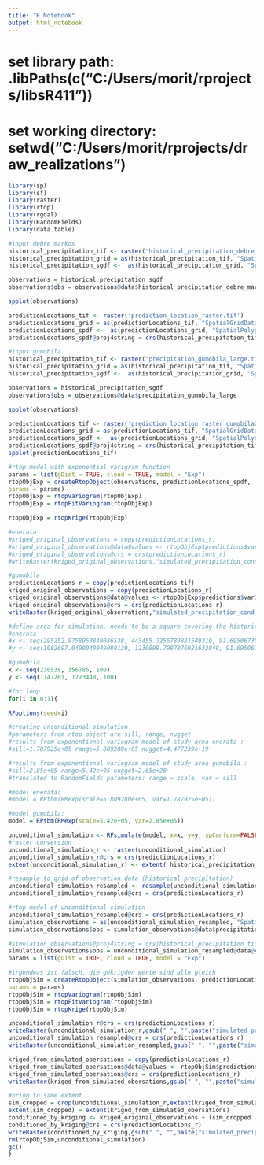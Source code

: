 ---
title: "R Notebook"
output: html_notebook
---
# set library path: .libPaths(c("C:/Users/morit/rprojects/libsR411"))
# set working directory: setwd("C:/Users/morit/rprojects/draw_realizations")

```{r}
library(sp)
library(sf)
library(raster)
library(rtop)
library(rgdal)
library(RandomFields)
library(data.table)
```

```{r}
#input debre markos
historical_precipitation_tif <- raster("historical_precipitation_debre_markos_reprojected.tif")
historical_precipitation_grid = as(historical_precipitation_tif, "SpatialGridDataFrame")
historical_precipitation_sgdf <-  as(historical_precipitation_grid, "SpatialPolygonsDataFrame")

observations = historical_precipitation_sgdf
observations$obs = observations@data$historical_precipitation_debre_markos_reprojected

spplot(observations)

predictionLocations_tif <- raster('prediction_location_raster.tif')
predictionLocations_grid = as(predictionLocations_tif, "SpatialGridDataFrame")
predictionLocations_spdf <-  as(predictionLocations_grid, "SpatialPolygonsDataFrame")
predictionLocations_spdf@proj4string = crs(historical_precipitation_tif)
```
```{r}
#input gumobila
historical_precipitation_tif <- raster("precipitation_gumobila_large.tif")
historical_precipitation_grid = as(historical_precipitation_tif, "SpatialGridDataFrame")
historical_precipitation_sgdf <-  as(historical_precipitation_grid, "SpatialPolygonsDataFrame")

observations = historical_precipitation_sgdf
observations$obs = observations@data$precipitation_gumobila_large

spplot(observations)

predictionLocations_tif <- raster('prediction_location_raster_gumobila2.tif')
predictionLocations_grid = as(predictionLocations_tif, "SpatialGridDataFrame")
predictionLocations_spdf <-  as(predictionLocations_grid, "SpatialPolygonsDataFrame")
predictionLocations_spdf@proj4string = crs(historical_precipitation_tif)
spplot(predictionLocations_tif)
```

```{r}
#rtop model with exponential varigram function
params = list(gDist = TRUE, cloud = TRUE, model = "Exp")
rtopObjExp = createRtopObject(observations, predictionLocations_spdf,
params = params)
rtopObjExp = rtopVariogram(rtopObjExp)
rtopObjExp = rtopFitVariogram(rtopObjExp)
```

```{r}
rtopObjExp = rtopKrige(rtopObjExp)
```


```{r}
#enerata
#kriged_original_observations = copy(predictionLocations_r)
#kriged_original_observations@data@values <- rtopObjExp$predictions$var1.pred
#kriged_original_observations@crs = crs(predictionLocations_r)
#writeRaster(kriged_original_observations,"simulated_precipitation_cond_simulation\\enerata\\kriged_from_observations.tif",options=c('TFW=YES'), overwrite =TRUE)

#gumobila
predictionLocations_r = copy(predictionLocations_tif)
kriged_original_observations = copy(predictionLocations_r)
kriged_original_observations@data@values <- rtopObjExp$predictions$var1.pred
kriged_original_observations@crs = crs(predictionLocations_r)
writeRaster(kriged_original_observations,"simulated_precipitation_cond_simulation\\gumobila\\kriged_from_observations.tif",options=c('TFW=YES'), overwrite =TRUE)
```


```{r}
#define area for simulation, needs to be a square covering the histprical precipitation dataset
#enerata
#x <- seq(295252.9758953849086538, 443455.7256789821549319, 91.6950673554)
#y <- seq(1082697.0490040949080139, 1230899.7987876921633849, 91.6950673554)

#gumobila
x <- seq(230538, 356785, 100)
y <- seq(1147201, 1273448, 100)

#for loop
for(i in 0:1){

RFoptions(seed=i) 

#creating unconditional simulation
#parameters from rtop object are sill, range, nugget
#results from exponentional variogram model of study area enerata : 
#sill=1.787925e+05 range=5.809280e+05 nugget=4.477239e+19

#results from exponentional variogram model of study area gumobila : 
#sill=2.85e+05 range=5.42e+05 nugget=2.65e+20
#translated to RandomFields parameters: range = scale, var = sill

#model enerata:
#model = RPtbm(RMexp(scale=5.809280e+05, var=1.787925e+05))

#model gumobila:
model = RPtbm(RMexp(scale=5.42e+05, var=2.85e+05))

unconditional_simulation <- RFsimulate(model, x=x, y=y, spConform=FALSE)
#raster conversion
unconditional_simulation_r <- raster(unconditional_simulation)
unconditional_simulation_r@crs = crs(predictionLocations_r)
extent(unconditional_simulation_r) <- extent( historical_precipitation_tif)

#resample to grid of observation data (historical precipitation)
unconditional_simulation_resampled <- resample(unconditional_simulation_r, historical_precipitation_tif, method="bilinear")
unconditional_simulation_resampled@crs = crs(predictionLocations_r)

#rtop model of unconditional simulation
unconditional_simulation_resampled@crs = crs(predictionLocations_r)
simulation_observations = as(unconditional_simulation_resampled, "SpatialPolygonsDataFrame")
simulation_observations$obs = simulation_observations@data$precipitation_gumobila_large

#simulation_observations@proj4string = crs(historical_precipitation_tif)
simulation_observations$obs = unconditional_simulation_resampled@data@values
params = list(gDist = TRUE, cloud = TRUE, model = "Exp")

#irgendwas ist falsch, die gekrigden werte sind alle gleich
rtopObjSim = createRtopObject(simulation_observations, predictionLocations_spdf,
params = params)
rtopObjSim = rtopVariogram(rtopObjSim)
rtopObjSim = rtopFitVariogram(rtopObjSim)
rtopObjSim = rtopKrige(rtopObjSim)

unconditional_simulation_r@crs = crs(predictionLocations_r)
writeRaster(unconditional_simulation_r,gsub(" ", "",paste("simulated_precipitation_cond_simulation\\gumobila\\simvalues_",i,".tif")),options=c('TFW=YES'), overwrite =TRUE)
unconditional_simulation_resampled@crs = crs(predictionLocations_r)
writeRaster(unconditional_simulation_resampled,gsub(" ", "",paste("simulated_precipitation_cond_simulation\\gumobila\\simvalues_observed_",i,".tif")),options=c('TFW=YES'), overwrite =TRUE)

kriged_from_simulated_obersations = copy(predictionLocations_r)
kriged_from_simulated_obersations@data@values <- rtopObjSim$predictions$var1.pred
kriged_from_simulated_obersations@crs = crs(predictionLocations_r)
writeRaster(kriged_from_simulated_obersations,gsub(" ", "",paste("simulated_precipitation_cond_simulation\\gumobila\\kriged_from_simvalues_",i,".tif")),options=c('TFW=YES'), overwrite =TRUE)

#bring to same extent
sim_cropped = crop(unconditional_simulation_r,extent(kriged_from_simulated_obersations))
extent(sim_cropped) = extent(kriged_from_simulated_obersations)
conditioned_by_kriging <- kriged_original_observations + (sim_cropped - kriged_from_simulated_obersations)
conditioned_by_kriging@crs = crs(predictionLocations_r)
writeRaster(conditioned_by_kriging,gsub(" ", "",paste("simulated_precipitation_cond_simulation\\gumobila\\conditioned_by_kriging_",i,".tif")),options=c('TFW=YES'),prj = True, overwrite =TRUE)
rm(rtopObjSim,unconditional_simulation)
gc()
}
```
